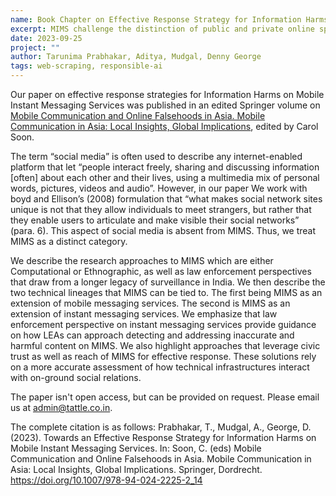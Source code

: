 ```yaml
---
name: Book Chapter on Effective Response Strategy for Information Harms on Mobile Instant Messaging Services
excerpt: MIMS challenge the distinction of public and private online spaces. By placing MIMS such as WhatsApp at the intersection of two technical lineages- that of Mobile Messaging Services and of Instant Messaging Services (such as ICQ and IRC), we distil lessons for research and law enforcement from both.
date: 2023-09-25
project: ""
author: Tarunima Prabhakar, Aditya, Mudgal, Denny George
tags: web-scraping, responsible-ai
---
```

Our paper on effective response strategies for Information Harms on Mobile Instant Messaging Services was published in an edited Springer volume on [Mobile Communication and Online Falsehoods in Asia. Mobile Communication in Asia: Local Insights, Global Implications](https://link.springer.com/chapter/10.1007/978-94-024-2225-2_14#citeas), edited by Carol Soon. 


The term “social media” is often used to describe any internet-enabled platform that let “people interact freely, sharing and discussing information [often] about each other and their lives, using a multimedia mix of personal words, pictures, videos and audio”. However, in our paper We work with boyd and Ellison’s (2008) formulation that “what makes social network sites unique is not that they allow individuals to meet strangers, but rather that they enable users to articulate and make visible their social networks” (para. 6). This aspect of social media is absent from MIMS. Thus, we treat MIMS as a distinct category. 

We describe the research approaches to MIMS which are either Computational or Ethnographic, as well as law enforcement perspectives that draw from a longer legacy of surveillance in India. We then describe the two technical lineages that MIMS can be tied to. The first being MIMS as an extension of mobile messaging services. The second is MIMS as an extension of instant messaging services. We emphasize that law enforcement perspective on instant messaging services provide guidance on how LEAs can approach detecting and addressing inaccurate and harmful content on MIMS. We also highlight approaches that leverage civic trust as well as reach of MIMS for effective response. These solutions rely on a more accurate assessment of how technical infrastructures interact with on-ground social relations.

The paper isn't open access, but can be provided on request. Please email us at admin@tattle.co.in. 

The complete citation is as follows:
Prabhakar, T., Mudgal, A., George, D. (2023). Towards an Effective Response Strategy for Information Harms on Mobile Instant Messaging Services. In: Soon, C. (eds) Mobile Communication and Online Falsehoods in Asia. Mobile Communication in Asia: Local Insights, Global Implications. Springer, Dordrecht. https://doi.org/10.1007/978-94-024-2225-2_14
